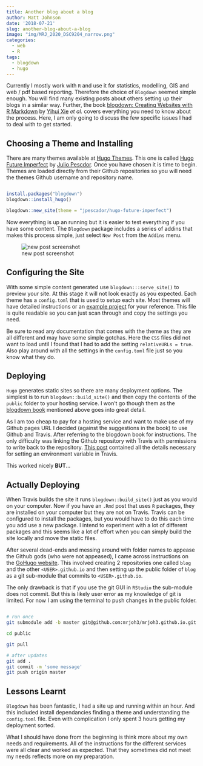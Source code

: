 ```yaml
---
title: Another blog about a blog
author: Matt Johnson
date: '2018-07-21'
slug: another-blog-about-a-blog
image: "img/MRJ_2020_DSC9204_narrow.png"
categories:
  - web
  - R
tags:
  - blogdown
  - hugo
---
```


Currently I mostly work with `R` and use it for statistics, modelling, GIS and web / pdf based reporting. Therefore the choice of `Blogdown` seemed simple enough. You will find many existing posts about others setting up their blogs in a similar way. Further, the book [blogdown: Creating Websites with R Markdown](https://bookdown.org/yihui/blogdown/) by [Yihui Xie](https://bookdown.org/yihui/blogdown/yihui-xie.html) *et al.* covers everything you need to know about the process. Here, I am only going to discuss the few specific issues I had to deal with to get started.

## Choosing a Theme and Installing

There are many themes available at [Hugo Themes](https://themes.gohugo.io). This one is called [Hugo Future Imperfect](https://github.com/jpescador/hugo-future-imperfect) by [Julio Pescdor](https://github.com/jpescador). Once you have chosen it is time to begin. Themes are loaded directly from their Github repositories so you will need the themes Github username and repository name.

```r

install.packages("blogdown")
blogdown::install_hugo()

blogdown::new_site(theme = "jpescador/hugo-future-imperfect")

```

Now everything is up an running but it is easier to test everything if you have some content. The `Blogdown` package includes a series of addins that makes this process simple, just select `New Post` from the `Addins` menu.

![new post screenshot](/post/2018-07-20-another-blog-about-a-blog_files/new_post.png)


## Configuring the Site

With some simple content generated use `blogdown:::serve_site()` to preview your site. At this stage it will not look exactly as you expected. Each theme has a `config.toml` that is used to setup each site. Most themes will have detailed instructions or an [example project](https://github.com/jpescador/hugo-future-imperfect/blob/master/exampleSite/config.toml) for your reference. This file is quite readable so you can just scan through and copy the settings you need. 

Be sure to read any documentation that comes with the theme as they are all different and may have some simple gotchas. Here the `CSS` files did not want to load until I found that I had to add the setting `relativeURLs = true`. Also play around with all the settings in the `config.toml` file just so you know what they do.


## Deploying 

`Hugo` generates static sites so there are many deployment options. The simplest is to run `blogdown::build_site()` and then copy the contents of the `public` folder to your hosting service. I won't go though them as the [blogdown book](https://bookdown.org/yihui/blogdown/deployment.html) mentioned above goes into great detail. 

As I am too cheap to pay for a hosting service  and want to make use of my Github pages URL I decided (against the suggestions in the book) to use Github and Travis. After referring to the blogdown book for instructions. The only difficulty was linking the Github repository with Travis with permissions to write back to the repository. [This post](https://medium.com/zendesk-engineering/how-to-create-a-website-like-freshswift-net-using-hugo-travis-ci-and-github-pages-67be6f480298) contained all the details necessary for setting an environment variable in Travis.

This worked nicely **BUT**... 


## Actually Deploying

When Travis builds the site it runs `blogdown::build_site()` just as you would on your computer. Now if you have an `.Rmd` post that uses `R` packages, they are installed on your computer but they are not on Travis. Travis can be configured to install the packages, but you would have to do this each time you add use a new package. I intend to experiment with a lot of different packages and this seems like a lot of effort when you can simply build the site locally and move the static files.

After several dead-ends and messing around with folder names to appease the Github gods (who were not appeased), I came across instructions on the [GoHugo website](https://gohugo.io/hosting-and-deployment/hosting-on-github/#github-user-or-organization-pages). This involved creating 2 repositories one called `blog` and the other `<USER>.github.io` and then setting up the public folder of `blog` as a git sub-module that commits to `<USER>.github.io`.

The only drawback is that if you use the git GUI in `RStudio` the sub-module does not commit. But this is likely user error as my knowledge of git is limited. For now I am using the terminal to push changes in the public folder.

```bash

# run once
git submodule add -b master git@github.com:mrjoh3/mrjoh3.github.io.git public

cd public

git pull

# after updates
git add .
git commit -m 'some message'
git push origin master

```

## Lessons Learnt

`Blogdown` has been fantastic, I had a site up and running within an hour. And this included install dependancies finding a theme and understanding the `config.toml` file. Even with complication I only spent 3 hours getting my deployment sorted. 

What I should have done from the beginning is think more about my own needs and requirements. All of the instructions for the different services were all clear and worked as expected. That they sometimes did not meet my needs reflects more on my preparation.






